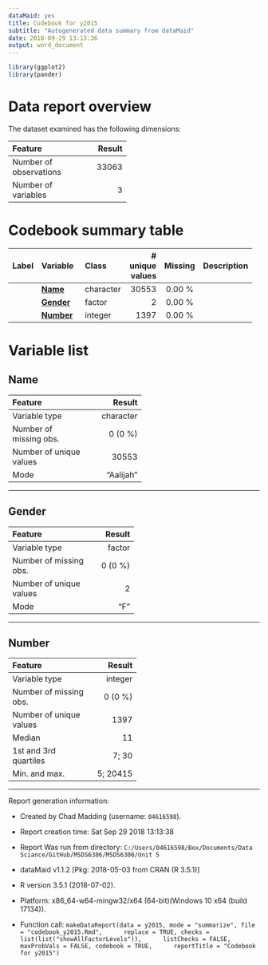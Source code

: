 ```yaml
---
dataMaid: yes
title: Codebook for y2015
subtitle: "Autogenerated data summary from dataMaid"
date: 2018-09-29 13:13:36
output: word_document
---
```

```r
library(ggplot2)
library(pander)
```
# Data report overview
The dataset examined has the following dimensions:


---------------------------------
Feature                    Result
------------------------ --------
Number of observations      33063

Number of variables             3
---------------------------------










# Codebook summary table

---------------------------------------------------------------------
Label   Variable       Class         # unique  Missing  Description  
                                       values                        
------- -------------- ----------- ---------- --------- -------------
        **[Name]**     character        30553  0.00 %                

        **[Gender]**   factor               2  0.00 %                

        **[Number]**   integer           1397  0.00 %                
---------------------------------------------------------------------




# Variable list
## Name


-------------------------------------
Feature                        Result
------------------------- -----------
Variable type               character

Number of missing obs.        0 (0 %)

Number of unique values         30553

Mode                        "Aalijah"
-------------------------------------




---

## Gender


-----------------------------------
Feature                      Result
------------------------- ---------
Variable type                factor

Number of missing obs.      0 (0 %)

Number of unique values           2

Mode                            "F"
-----------------------------------




---

## Number


------------------------------------
Feature                       Result
------------------------- ----------
Variable type                integer

Number of missing obs.       0 (0 %)

Number of unique values         1397

Median                            11

1st and 3rd quartiles          7; 30

Min. and max.               5; 20415
------------------------------------




---



Report generation information:

 *  Created by Chad Madding (username: `04616598`).

 *  Report creation time: Sat Sep 29 2018 13:13:38

 *  Report Was run from directory: `C:/Users/04616598/Box/Documents/Data Sciance/GitHub/MSDS6306/MSDS6306/Unit 5`

 *  dataMaid v1.1.2 [Pkg: 2018-05-03 from CRAN (R 3.5.1)]

 *  R version 3.5.1 (2018-07-02).

 *  Platform: x86_64-w64-mingw32/x64 (64-bit)(Windows 10 x64 (build 17134)).

 *  Function call: `makeDataReport(data = y2015, mode = "summarize", file = "codebook_y2015.Rmd", 
    replace = TRUE, checks = list(list("showAllFactorLevels")), 
    listChecks = FALSE, maxProbVals = FALSE, codebook = TRUE, 
    reportTitle = "Codebook for y2015")`

